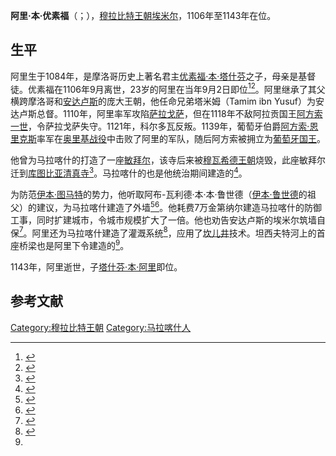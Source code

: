 {{Infobox royalty
| name            = 阿里·本·优素福
| title           = 穆斯林的埃米尔
|succession=[[摩洛哥君主列表|穆拉比特王朝埃米尔]]
| image           =Coin of Almoravid ruler Ali ibn Yusuf, struck at the Isbiliya (Seville) mint.jpg 
| caption         =阿里统治期间铸造的钱币
| reign           = 1106–1143
| full name       = 阿里·本·优素福
| predecessor     = [[优素福·本·塔什芬|优素福·本·塔什芬]]
| successor       = [[塔什芬·本·阿里|塔什芬·本·阿里]]
| royal house     = 
| dynasty         = [[穆拉比特王朝|穆拉比特王朝]]
| father          = 优素福·本·塔什芬
| mother          = 
| birth_date   = 1084年
| birth_place  = [[休达|休达]]
| death_date   = 1143年1月26日
| death_place  = 
| date of burial  =
| place of burial = 
| religion  = [[伊斯兰教|伊斯兰教]]
}}
'''阿里·本·优素福'''（{{Lang-ar|علي بن يوسف}}；{{bd|1084年||1143年|1月26日}}），[[穆拉比特王朝|穆拉比特王朝]][[埃米尔|埃米尔]]，1106年至1143年在位。

==生平==
阿里生于1084年，是摩洛哥历史上著名君主[[优素福·本·塔什芬|优素福·本·塔什芬]]之子，母亲是基督徒。优素福在1106年9月离世，23岁的阿里在当年9月2日即位<ref name="EI2Cour">{{Cite encyclopedia|year=1986|editor5-first=W.P.|editor5-last=Heinrichs|editor4-first=E.|editor4-last=van Donzel|editor3-first=C.E.|editor3-last=Bosworth|editor2-first=Th.|editor2-last=Bianquis|editor1-first=P.|editor1-last=Bearman|title=ʿAlī b. Yūsuf b. Tās̲h̲ufīn|isbn=9004081143|page=389|volume=I|edition=2nd|publication-place=Leiden, Netherlands|orig-year=1960|author-link=埃瓦里斯特·莱维-普罗旺萨尔|first=E.|last=Lévi-Provençal|url=https://referenceworks.brillonline.com/entries/encyclopaedia-of-islam-2/ali-b-yusuf-b-tashufin-SIM_0516|publisher=Brill Publishers|encyclopedia=Encyclopaedia of Islam|access-date=2021-02-10|archive-date=2019-12-11|archive-url=https://web.archive.org/web/20191211043226/https://referenceworks.brillonline.com/entries/encyclopaedia-of-islam-2/ali-b-yusuf-b-tashufin-SIM_0516|dead-url=no}}</ref><ref>{{Cite book|title=The Almoravid and Almohad Empires|last=Bennison|first=Amira K.|date=2016|publisher=Edinburgh University Press|isbn=978-0-7486-4680-7|pages=54|language=en}}</ref>。阿里继承了其父横跨摩洛哥和[[安达卢斯|安达卢斯]]的庞大王朝，他任命兄弟塔米姆（Tamim ibn Yusuf）为安达卢斯总督。1110年，阿里率军攻陷[[萨拉戈萨|萨拉戈萨]]，但在1118年不敌阿拉贡国王[[阿方索一世_(亞拉岡)|阿方索一世]]，令萨拉戈萨失守。1121年，科尔多瓦反叛。1139年，葡萄牙伯爵[[阿方索一世_(葡萄牙)|阿方索·恩里克斯]]率军在[[奥里基战役|奥里基战役]]中击败了阿里的军队，随后阿方索被拥立为[[葡萄牙国王|葡萄牙国王]]。

他曾为马拉喀什的{{le|本·优素福清真寺|Ben Youssef Mosque}}打造了一座[[敏拜尔|敏拜尔]]，该寺后来被[[穆瓦希德王朝|穆瓦希德王朝]]烧毁，此座敏拜尔迁到[[库图比亚清真寺|库图比亚清真寺]]<ref name=":0">{{Cite book|last=Bloom|first=Jonathan|title=The Minbar from the Kutubiyya Mosque|last2=Toufiq|first2=Ahmed|last3=Carboni|first3=Stefano|last4=Soultanian|first4=Jack|last5=Wilmering|first5=Antoine M.|last6=Minor|first6=Mark D.|last7=Zawacki|first7=Andrew|last8=Hbibi|first8=El Mostafa|publisher=The Metropolitan Museum of Art, New York; Ediciones El Viso, S.A., Madrid; Ministère des Affaires Culturelles, Royaume du Maroc|year=1998|pages=3-4}}</ref>。马拉喀什的{{le|穆拉比特库巴|Almoravid Qubba}}也是他统治期间建造的<ref name=":1">{{Cite web|title=حول القبة المرابطية في مراكش|url=https://www.almarrakchia.net/حول-القبة-المرابطية-في-مراكش_a14965.html|last=الإسبانية|first=دورية قنطرة|website=المراكشية : بوابة مراكش|language=ar|access-date=2020-05-19|archive-date=2020-10-31|archive-url=https://web.archive.org/web/20201031184123/https://www.almarrakchia.net/%D8%AD%D9%88%D9%84-%D8%A7%D9%84%D9%82%D8%A8%D8%A9-%D8%A7%D9%84%D9%85%D8%B1%D8%A7%D8%A8%D8%B7%D9%8A%D8%A9-%D9%81%D9%8A-%D9%85%D8%B1%D8%A7%D9%83%D8%B4_a14965.html|dead-url=no}}</ref>。

为防范[[伊本·图马特|伊本·图马特]]的势力，他听取阿布-瓦利德·本·本·鲁世德（[[伊本·鲁世德|伊本·鲁世德]]的祖父）的建议，为马拉喀什建造了外墙<ref>{{Cite book|url=https://books.google.com/books?id=ezhbAAAAQAAJ|title=كتاب الحلل الموشية في ذكر الأخبار المراكشية|date=1811|publisher=مطبعة التقدم،|page=71|language=ar|access-date=2021-02-10|archive-date=2021-04-22|archive-url=https://web.archive.org/web/20210422054628/https://books.google.com/books?id=ezhbAAAAQAAJ|dead-url=no}}</ref><ref>{{Cite book|last=Deverdun|first=Gaston|title=Marrakech: Des origines à 1912|publisher=Éditions Techniques Nord-Africaines|year=1959|location=Rabat|pages=108-109}}</ref>。他耗费7万金第纳尔建造马拉喀什的防御工事，同时扩建城市，令城市规模扩大了一倍。他也劝告安达卢斯的埃米尔筑墙自保<ref>{{Cite web|title=دولة الإسلام في الأندلس • الموقع الرسمي للمكتبة الشاملة|url=http://shamela.ws/browse.php/book-1009/page-407|archive-url=https://web.archive.org/web/20170213072704/http://shamela.ws/browse.php/book-1009/page-407|dead-url=yes|archive-date=2017-02-13|date=2017-02-13|access-date=2020-05-19}}</ref>。阿里还为马拉喀什建造了灌溉系统<ref name=":2">{{Cite book|last=Viollet|first=Pierre-Louis|url=https://books.google.com/books?id=dEjLBQAAQBAJ&pg=PA213|title=Water Engineering inAncient Civilizations: 5,000 Years of History|date=2017-10-02|publisher=CRC Press|isbn=978-0-203-37531-0|language=en|access-date=2021-02-10|archive-date=2020-09-30|archive-url=https://web.archive.org/web/20200930075847/https://books.google.com/books?id=dEjLBQAAQBAJ&pg=PA213|dead-url=no}}</ref>，应用了[[坎儿井|坎儿井]]技术。坦西夫特河上的首座桥梁也是阿里下令建造的<ref name=":2" />。

1143年，阿里逝世，子[[塔什芬·本·阿里|塔什芬·本·阿里]]即位。

==参考文献==
{{Reflist}}

{{S-start}}
{{Succession box|
 before=[[优素福·本·塔什芬|优素福·本·塔什芬]]|
 title=[[穆拉比特王朝|穆拉比特王朝]]|
 years=1106–1143|
 after=[[塔什芬·本·阿里|塔什芬·本·阿里]]|
}}
{{S-end}}

{{Rulers of Morocco}}
{{Authority control}}
{{DEFAULTSORT:Ali Ibn Yusuf}}
[[Category:穆拉比特王朝|Category:穆拉比特王朝]]
[[Category:马拉喀什人|Category:马拉喀什人]]